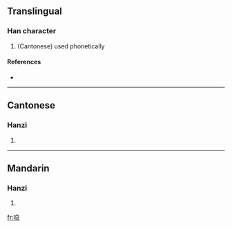 ==Translingual==

===Han character===
{{Han char|rn=30|rad=口|as=09|sn=12|four=|canj=口弓尸心 (RNSP)}}

# (Cantonese) used phonetically

====References====
* {{Han ref|kx=0201.121|hdz=10658.111|uh=55BC|ud=21948}}

----

==Cantonese==

===Hanzi===
{{yue-hanzi|jyut=|y=gip3}}

# {{defn|Cantonese}}

----

==Mandarin==

===Hanzi===
{{cmn-hanzi|pin=[[jié]] ([[jie2]]), [[lóu]] ([[lou2]])|wg=chieh<sup>2</sup>, lou<sup>2</sup>}}

# {{defn|Mandarin}}

[[fr:喼]]